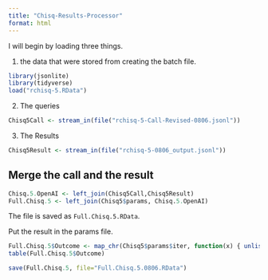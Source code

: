 ```yaml
---
title: "Chisq-Results-Processor"
format: html
---
```


I will begin by loading three things.  

1. the data that were stored from creating the batch file.

```r
library(jsonlite)
library(tidyverse)
load("rchisq-5.RData")
```

2. The queries

```r
Chisq5Call <- stream_in(file("rchisq-5-Call-Revised-0806.jsonl"))
```

3. The Results

```r
Chisq5Result <- stream_in(file("rchisq-5-0806_output.jsonl"))
```

## Merge the call and the result

```r
Chisq.5.OpenAI <- left_join(Chisq5Call,Chisq5Result)
Full.Chisq.5 <- left_join(Chisq5$params, Chisq.5.OpenAI)
```

The file is saved as `Full.Chisq.5.RData`.

Put the result in the params file.

```r
Full.Chisq.5$Outcome <- map_chr(Chisq5$params$iter, function(x) { unlist(Chisq5Result$response$body$choices[[x]][[2]][2]) })
table(Full.Chisq.5$Outcome)
```

```r
save(Full.Chisq.5, file="Full.Chisq.5.0806.RData")
```

